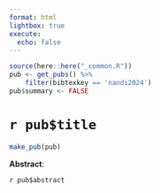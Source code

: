 ```yaml
---
format: html
lightbox: true
execute:
  echo: false
---
```


```r
source(here::here("_common.R"))
pub <- get_pubs() %>% 
    filter(bibtexkey == 'nandi2024')
pub$summary <- FALSE
```

# `r pub$title` 

```r
make_pub(pub)
```

**Abstract**:

`r pub$abstract`


